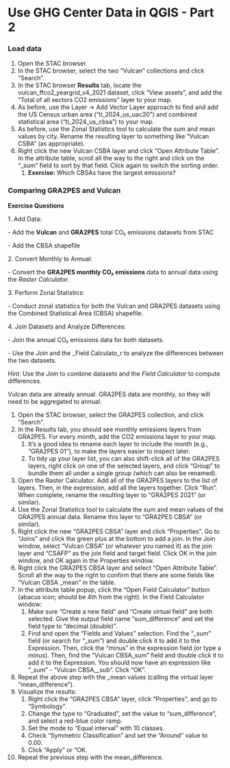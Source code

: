 # Use GHG Center Data in QGIS - Part 2
### Load data

1. Open the STAC browser.
2. In the STAC browser, select the two “Vulcan” collections and click “Search”.
3. In the STAC browser **Results** tab, locate the vulcan_ffco2_yeargrid_v4_2021 dataset, click “View assets”, and add the “Total of all sectors CO2 emissions” layer to your map.
4. As before, use the Layer → Add Vector Layer approach to find and add the US Census urban area (“tl_2024_us_uac20”) and combined statistical area (“tl_2024_us_cbsa”) to your map.
5. As before, use the Zonal Statistics tool to calculate the sum and mean values by city. Rename the resulting layer to something like “Vulcan CSBA” (as appropriate).
6. Right click the new Vulcan CSBA layer and click “Open Attribute Table”. In the attribute table, scroll all the way to the right and click on the “\_sum” field to sort by that field. Click again to switch the sorting order.
    1. **Exercise:** Which CBSAs have the largest emissions?

### Comparing GRA2PES and Vulcan

**Exercise Questions**

1\. Add Data:

\- Add the **Vulcan** and **GRA2PES** total CO₂ emissions datasets from STAC

\- Add the CBSA shapefile

2\. Convert Monthly to Annual:

\- Convert the **GRA2PES monthly CO₂ emissions** data to annual data using the _Raster Calculator_.

3\. Perform Zonal Statistics:

\- Conduct zonal statistics for both the Vulcan and GRA2PES datasets using the Combined Statistical Area (CBSA) shapefile.

4\. Join Datasets and Analyze Differences:

\- Join the annual CO₂ emissions data for both datasets.

\- Use the _Join_ and the _Field Calculato_r to analyze the differences between the two datasets.

Hint: Use the _Join_ to combine datasets and the _Field Calculator_ to compute differences.

Vulcan data are already annual. GRA2PES data are monthly, so they will need to be aggregated to annual.

1. Open the STAC browser, select the GRA2PES collection, and click “Search”.
2. In the Results tab, you should see monthly emissions layers from GRA2PES. For every month, add the CO2 emissions layer to your map.
    1. It’s a good idea to rename each layer to include the month (e.g., “GRA2PES 01”), to make the layers easier to inspect later.
    2. To tidy up your layer list, you can also shift-click all of the GRA2PES layers, right click on one of the selected layers, and click “Group” to bundle them all under a single group (which can also be renamed).
3. Open the Raster Calculator. Add all of the GRA2PES layers to the list of layers. Then, in the expression, add all the layers together. Click “Run”. When complete, rename the resulting layer to “GRA2PES 2021” (or similar).
4. Use the Zonal Statistics tool to calculate the sum and mean values of the GRA2PES annual data. Rename this layer to “GRA2PES CBSA” (or similar).
5. Right click the new “GRA2PES CBSA” layer and click “Properties”. Go to “Joins” and click the green plus at the bottom to add a join. In the Join window, select “Vulcan CBSA” (or whatever you named it) as the join layer and “CSAFP” as the join field and target field. Click OK in the join window, and OK again in the Properties window.
6. Right click the GRA2PES CBSA layer and select “Open Attribute Table”. Scroll all the way to the right to confirm that there are some fields like “Vulcan CBSA \_mean” in the table.
7. In the attribute table popup, click the “Open Field Calculator” button (abacus icon; should be 4th from the right). In the Field Calculator window:
    1. Make sure “Create a new field” and “Create virtual field” are both selected. Give the output field name “sum_difference” and set the field type to “decimal (double)”.
    2. Find and open the “Fields and Values” selection. Find the “\_sum” field (or search for “\_sum”) and double click it to add it to the Expression. Then, click the “minus” in the expression field (or type a minus). Then, find the “Vulcan CBSA_sum” field and double click it to add it to the Expression. You should now have an expression like ”\_sum” - “Vulcan CBSA_\_sub”. Click “OK”.
8. Repeat the above step with the \_mean values (calling the virtual layer “mean_difference”).
9. Visualize the results:
    1. Right click the “GRA2PES CBSA” layer, click “Properties”, and go to “Symbology”.
    2. Change the type to “Graduated”, set the value to “sum_difference”, and select a red-blue color ramp.
    3. Set the mode to “Equal interval” with 10 classes.
    4. Check “Symmetric Classification” and set the “Around” value to 0.00.
    5. Click “Apply” or “OK.
10. Repeat the previous step with the mean_difference.